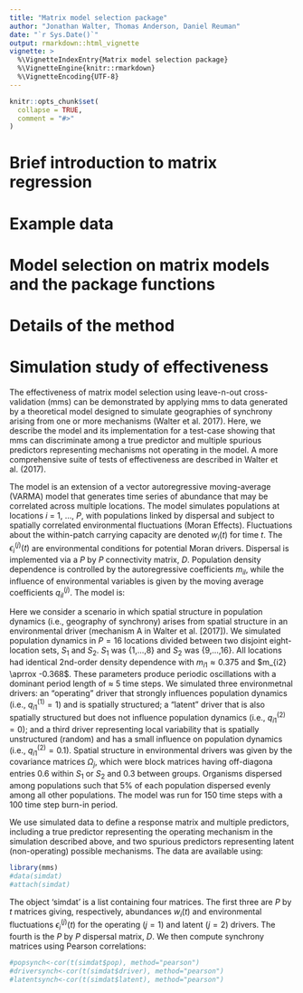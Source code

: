 ```yaml
---
title: "Matrix model selection package"
author: "Jonathan Walter, Thomas Anderson, Daniel Reuman"
date: "`r Sys.Date()`"
output: rmarkdown::html_vignette
vignette: >
  %\VignetteIndexEntry{Matrix model selection package}
  %\VignetteEngine{knitr::rmarkdown}
  %\VignetteEncoding{UTF-8}
---
```


```r
knitr::opts_chunk$set(
  collapse = TRUE,
  comment = "#>"
)
```

<!--Thoughts on what should maybe be included:
Brief qualitative intro to matrix model selection, with references
Reference to Jon's paper, and Tom's Oikos and L&O (hopefully) papers
I would ike to have an example using real data, Jon's gypsy moth or Tom's Oikos would be good, but need something where the 
  data (or a suitable subset) can be included, and it also needs to run reasonably fast
Basically we describe the method (copy from the section in supp mat in Ecol Lett, basically)
We also will have to intro the data
Mention the likelihood methods, cite the relevant papers, say the contexts where those wont work
Show the use of all the functions that the user needs on the data
Don't forget the new function matregtest
-->

# Brief introduction to matrix regression


# Example data


# Model selection on matrix models and the package functions
<!--This includes:
How to call the functions, how to interpret results - done on the example data, simultaneous description of how to use the functions and how   to interpret the stats
Brief statement on why the usual AIC methods wont work here
Brief statement on the likelihood methods that exist (REFS) and why they wont work here
-->

# Details of the method
<!--Much like the suppmat section of Jon's Ecol Lett paper that is about these methods -->

# Simulation study of effectiveness
<!-- Not sure what this will be or even if it will remain. Could be a paired down version of the model-based proof of effeciveness
of the method that is in Jon's Ecol Lett paper, or could be that whole thing reproduced (but watch run times) or could just be a 
summary of the results that appear there and a citation-->

The effectiveness of matrix model selection using leave-n-out cross-validation (mms) can be demonstrated
by applying mms to data generated by a theoretical model designed to simulate geographies of synchrony
arising from one or more mechanisms (Walter et al. 2017). Here, we describe the model and its implementation
for a test-case showing that mms can discriminate among a true predictor and multiple spurious predictors
representing mechanisms not operating in the model. A more comprehensive suite of tests of effectiveness are 
described in Walter et al. (2017).

<!--Paraphrase model description from EcoLetts paper-->
The model is an extension of a vector autoregressive moving-average (VARMA) model that generates time series of
abundance that may be correlated across multiple locations. The model simulates populations at locations $i$ = 1, ..., $P$,
with populations linked by dispersal and subject to spatially correlated environmental fluctuations (Moran Effects).
Fluctuations about the within-patch carrying capacity are denoted $w_{i}(t)$ for time $t$. The $\epsilon_{i}^{(j)}(t)$ are environmental 
conditions for potential Moran drivers. Dispersal is implemented via a $P$ by $P$ connectivity matrix, $D$. Population density 
dependence is controlled by the autoregressive coefficients $m_{il}$, while the influence of environmental variables is given by 
the moving average coefficients $q_{il}^{(j)}$. The model is:

<!--Slightly modified tex for eqn 5 from EcoLetts sup mat-->
\begin{equation}
\left(
\begin{array}{c}
w_1(t) \\
\vdots \\
w_P(t)
\end{array}
\right) \approx D
\left[
\left(
\begin{array}{c}
\sum_{l = 1}^{a}m_{ 1l}w_{ 1}(t  - l)+\sum_{j=1}^{b}\sum_{l=0}^{c}q_{1l}^{(j)}\epsilon_{1}^{(j)}(t-l) \\
\vdots \\
\sum_{l = 1}^{a}m_{ Pl}w_{ P}(t  - l)+\sum_{j=1}^{b}\sum_{l=0}^{c}q_{Pl}^{(j)}\epsilon_{P}^{(j)}(t-l) \\
\end{array}
\right)
\right],
\end{equation}

Here we consider a scenario in which spatial structure in population dynamics (i.e., geography of synchrony) arises from
spatial structure in an environmental driver (mechanism A in Walter et al. [2017]). We simulated population dynamics
in $P=16$ locations divided between two disjoint eight-location sets, $S_1$ and $S_2$. $S_1$ was {1,...,8} and $S_2$ was 
{9,...,16}. All locations had identical 2nd-order density dependence with $m_{i1} \approx 0.375$ and $m_{i2} \aprrox -0.368$. 
These parameters produce periodic oscillations with a dominant period length of $\approx$ 5 time steps. We simulated three environmetnal
drivers: an "operating" driver that strongly influences population dynamics (i.e., $q_{i1}^{(1)}=1$) and is spatially structured; a "latent" driver that is also spatially structured but does not influence population dynamics (i.e., $q_{i1}^{(2)}=0$); and a third driver 
representing local variability that is spatially unstructured (random) and has a small influence on population dynamics 
(i.e., $q_{i1}^{(2)}=0.1$). Spatial structure in environmental drivers was given by the covariance matrices $\Omega_{j}$, which were
block matrices having off-diagona entries $0.6$ within $S_1$ or $S_2$ and $0.3$ between groups. Organisms dispersed among populations
such that 5% of each population dispersed evenly among all other populations. The model was run for 150 time steps with a 100 time step burn-in period.

<!--Start example-->
We use simulated data to define a response matrix and multiple predictors, including a true predictor representing the operating mechanism
in the simulation described above, and two spurious predictors representing latent (non-operating) possible mechanisms. The data are
available using:

```r
library(mms)
#data(simdat)
#attach(simdat)
```

The object 'simdat' is a list containing four matrices. The first three are $P$ by $t$ matrices giving, respectively, abundances $w_{i}(t)$ and environmental fluctuations $\epsilon_{i}^{(j)}(t)$ for the operating ($j=1$) and latent ($j=2$) drivers. The fourth is the $P$ by $P$ dispersal matrix, $D$. We then compute synchrony matrices using Pearson correlations:

```r
#popsynch<-cor(t(simdat$pop), method="pearson")
#driversynch<-cor(t(simdat$driver), method="pearson")
#latentsynch<-cor(t(simdat$latent), method="pearson")
```

